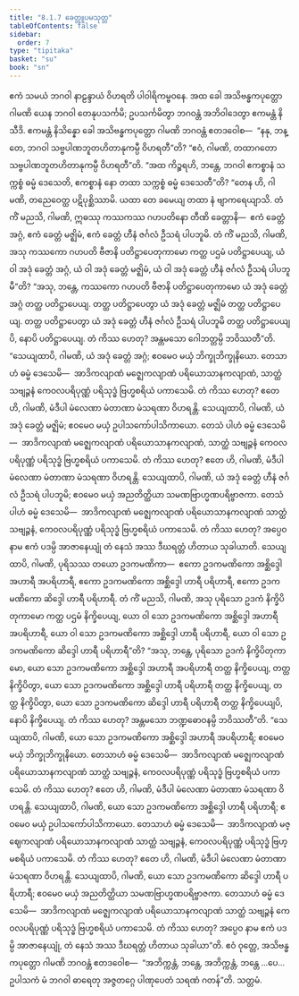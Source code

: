 ```yaml
---
title: "8.1.7 ခေတ္တူပမသုတ္တ"
tableOfContents: false
sidebar:
  order: 7
type: "tipitaka"
basket: "su"
book: "sn"
---
```



<DynamicBreadcrumb />

<Division number="359" book="sn" e="ch" v="18" p="332">

<Paragraph number="1572" book="sn">
ဧကံ သမယံ ဘဂဝါ နာဠန္ဒာယံ ဝိဟရတိ ပါဝါရိကမ္ဗဝနေ. အထ ခေါ အသိဗန္ဓကပုတ္တော ဂါမဏိ ယေန ဘဂဝါ တေနုပသင်္ကမိ; ဥပသင်္ကမိတွာ ဘဂဝန္တံ အဘိဝါဒေတွာ ဧကမန္တံ နိသီဒိ. ဧကမန္တံ နိသိန္နော ခေါ အသိဗန္ဓကပုတ္တော ဂါမဏိ ဘဂဝန္တံ ဧတဒဝေါစ—  “နနု, ဘန္တေ, ဘဂဝါ သဗ္ဗပါဏဘူတဟိတာနုကမ္ပီ ဝိဟရတီ”တိ? “ဧဝံ, ဂါမဏိ, တထာဂတော သဗ္ဗပါဏဘူတဟိတာနုကမ္ပီ ဝိဟရတီ”တိ. “အထ ကိဉ္စရဟိ, ဘန္တေ, ဘဂဝါ ဧကစ္စာနံ သက္ကစ္စံ ဓမ္မံ ဒေသေတိ, ဧကစ္စာနံ နော တထာ သက္ကစ္စံ ဓမ္မံ ဒေသေတီ”တိ? “တေန ဟိ, ဂါမဏိ, တညေဝေတ္ထ ပဋိပုစ္ဆိဿာမိ. ယထာ တေ ခမေယျ တထာ နံ ဗျာကရေယျာသိ. တံ ကိံ မညသိ, ဂါမဏိ, ဣဓဿု ကဿကဿ ဂဟပတိနော တီဏိ ခေတ္တာနိ—  ဧကံ ခေတ္တံ အဂ္ဂံ, ဧကံ ခေတ္တံ မဇ္ဈိမံ, ဧကံ ခေတ္တံ ဟီနံ ဇင်္ဂလံ ဦသရံ ပါပဘူမိ. တံ ကိံ မညသိ, ဂါမဏိ, အသု ကဿကော ဂဟပတိ ဗီဇာနိ ပတိဋ္ဌာပေတုကာမော ကတ္ထ ပဌမံ ပတိဋ္ဌာပေယျ, ယံ ဝါ အဒုံ ခေတ္တံ အဂ္ဂံ, ယံ ဝါ အဒုံ ခေတ္တံ မဇ္ဈိမံ, ယံ ဝါ အဒုံ ခေတ္တံ ဟီနံ ဇင်္ဂလံ ဦသရံ ပါပဘူမီ”တိ? “အသု, ဘန္တေ, ကဿကော ဂဟပတိ ဗီဇာနိ ပတိဋ္ဌာပေတုကာမော ယံ အဒုံ ခေတ္တံ အဂ္ဂံ တတ္ထ ပတိဋ္ဌာပေယျ. တတ္ထ ပတိဋ္ဌာပေတွာ ယံ အဒုံ ခေတ္တံ မဇ္ဈိမံ တတ္ထ ပတိဋ္ဌာပေယျ. တတ္ထ ပတိဋ္ဌာပေတွာ ယံ အဒုံ ခေတ္တံ ဟီနံ ဇင်္ဂလံ ဦသရံ ပါပဘူမိ တတ္ထ ပတိဋ္ဌာပေယျပိ, နောပိ ပတိဋ္ဌာပေယျ. တံ ကိဿ ဟေတု? အန္တမသော ဂေါဘတ္တမ္ပိ ဘဝိဿတီ”တိ.
</Paragraph>

<Paragraph number="1573" book="sn">
“သေယျထာပိ, ဂါမဏိ, ယံ အဒုံ ခေတ္တံ အဂ္ဂံ; ဧဝမေဝ မယှံ ဘိက္ခုဘိက္ခုနိယော. တေသာဟံ ဓမ္မံ ဒေသေမိ—  အာဒိကလျာဏံ မဇ္ဈေကလျာဏံ ပရိယောသာနကလျာဏံ, သာတ္ထံ သဗျဉ္ဇနံ ကေဝလပရိပုဏ္ဏံ ပရိသုဒ္ဓံ ဗြဟ္မစရိယံ ပကာသေမိ. တံ ကိဿ ဟေတု? ဧတေ ဟိ, ဂါမဏိ, မံဒီပါ မံလေဏာ မံတာဏာ မံသရဏာ ဝိဟရန္တိ. သေယျထာပိ, ဂါမဏိ, ယံ အဒုံ ခေတ္တံ မဇ္ဈိမံ; ဧဝမေဝ မယှံ ဥပါသကော်ပါသိကာယော. တေသံ ပါဟံ ဓမ္မံ ဒေသေမိ—  အာဒိကလျာဏံ မဇ္ဈေကလျာဏံ ပရိယောသာနကလျာဏံ, သာတ္ထံ သဗျဉ္ဇနံ ကေဝလပရိပုဏ္ဏံ ပရိသုဒ္ဓံ ဗြဟ္မစရိယံ ပကာသေမိ. တံ ကိဿ ဟေတု? ဧတေ ဟိ, ဂါမဏိ, မံဒီပါ မံလေဏာ မံတာဏာ မံသရဏာ ဝိဟရန္တိ. သေယျထာပိ, ဂါမဏိ, ယံ အဒုံ ခေတ္တံ ဟီနံ ဇင်္ဂလံ ဦသရံ ပါပဘူမိ; ဧဝမေဝ မယှံ အညတိတ္ထိယာ သမဏဗြာဟ္မဏပရိဗ္ဗာဇကာ. တေသံ ပါဟံ ဓမ္မံ ဒေသေမိ—  အာဒိကလျာဏံ မဇ္ဈေကလျာဏံ ပရိယောသာနကလျာဏံ သာတ္ထံ သဗျဉ္ဇနံ, ကေဝလပရိပုဏ္ဏံ ပရိသုဒ္ဓံ ဗြဟ္မစရိယံ ပကာသေမိ. တံ ကိဿ ဟေတု? အပ္ပေဝ နာမ ဧကံ ပဒမ္ပိ အာဇာနေယျုံ တံ နေသံ အဿ ဒီဃရတ္တံ ဟိတာယ သုခါယာတိ.
</Paragraph>

<Paragraph number="1574" book="sn">
သေယျထာပိ, ဂါမဏိ, ပုရိသဿ တယော ဥဒကမဏိကာ—  ဧကော ဥဒကမဏိကော အစ္ဆိဒ္ဒေါ အဟာရီ အပရိဟာရီ, ဧကော ဥဒကမဏိကော အစ္ဆိဒ္ဒေါ ဟာရီ ပရိဟာရီ, ဧကော ဥဒကမဏိကော ဆိဒ္ဒေါ ဟာရီ ပရိဟာရီ. တံ ကိံ မညသိ, ဂါမဏိ, အသု ပုရိသော ဥဒကံ နိက္ခိပိတုကာမော ကတ္ထ ပဌမံ နိက္ခိပေယျ, ယော ဝါ သော ဥဒကမဏိကော အစ္ဆိဒ္ဒေါ အဟာရီ အပရိဟာရီ, ယော ဝါ သော ဥဒကမဏိကော အစ္ဆိဒ္ဒေါ ဟာရီ ပရိဟာရီ, ယော ဝါ သော ဥဒကမဏိကော ဆိဒ္ဒေါ ဟာရီ ပရိဟာရီ”တိ? “အသု, ဘန္တေ, ပုရိသော ဥဒကံ နိက္ခိပိတုကာမော, ယော သော ဥဒကမဏိကော အစ္ဆိဒ္ဒေါ အဟာရီ အပရိဟာရီ တတ္ထ နိက္ခိပေယျ, တတ္ထ နိက္ခိပိတွာ, ယော သော ဥဒကမဏိကော အစ္ဆိဒ္ဒေါ ဟာရီ ပရိဟာရီ တတ္ထ နိက္ခိပေယျ, တတ္ထ နိက္ခိပိတွာ, ယော သော ဥဒကမဏိကော ဆိဒ္ဒေါ ဟာရီ ပရိဟာရီ တတ္ထ နိက္ခိပေယျပိ, နောပိ နိက္ခိပေယျ. တံ ကိဿ ဟေတု? အန္တမသော ဘဏ္ဍဓောဝနမ္ပိ ဘဝိဿတီ”တိ.
</Paragraph>

<Paragraph number="1575" book="sn">
“သေယျထာပိ, ဂါမဏိ, ယော သော ဥဒကမဏိကော အစ္ဆိဒ္ဒေါ အဟာရီ အပရိဟာရီ; ဧဝမေဝ မယှံ ဘိက္ခုဘိက္ခုနိယော. တေသာဟံ ဓမ္မံ ဒေသေမိ—  အာဒိကလျာဏံ မဇ္ဈေကလျာဏံ ပရိယောသာနကလျာဏံ သာတ္ထံ သဗျဉ္ဇနံ, ကေဝလပရိပုဏ္ဏံ ပရိသုဒ္ဓံ ဗြဟ္မစရိယံ ပကာသေမိ. တံ ကိဿ ဟေတု? ဧတေ ဟိ, ဂါမဏိ, မံဒီပါ မံလေဏာ မံတာဏာ မံသရဏာ ဝိဟရန္တိ. သေယျထာပိ, ဂါမဏိ, ယော သော ဥဒကမဏိကော အစ္ဆိဒ္ဒေါ ဟာရီ ပရိဟာရီ; ဧဝမေဝ မယှံ ဥပါသကော်ပါသိကာယော. တေသာဟံ ဓမ္မံ ဒေသေမိ—  အာဒိကလျာဏံ မဇ္ဈေကလျာဏံ ပရိယောသာနကလျာဏံ သာတ္ထံ သဗျဉ္ဇနံ, ကေဝလပရိပုဏ္ဏံ ပရိသုဒ္ဓံ ဗြဟ္မစရိယံ ပကာသေမိ. တံ ကိဿ ဟေတု? ဧတေ ဟိ, ဂါမဏိ, မံဒီပါ မံလေဏာ မံတာဏာ မံသရဏာ ဝိဟရန္တိ. သေယျထာပိ, ဂါမဏိ, ယော သော ဥဒကမဏိကော ဆိဒ္ဒေါ ဟာရီ ပရိဟာရီ; ဧဝမေဝ မယှံ အညတိတ္ထိယာ သမဏဗြာဟ္မဏပရိဗ္ဗာဇကာ. တေသာဟံ ဓမ္မံ ဒေသေမိ—  အာဒိကလျာဏံ မဇ္ဈေကလျာဏံ ပရိယောသာနကလျာဏံ သာတ္ထံ သဗျဉ္ဇနံ ကေဝလပရိပုဏ္ဏံ ပရိသုဒ္ဓံ ဗြဟ္မစရိယံ ပကာသေမိ. တံ ကိဿ ဟေတု? အပ္ပေဝ နာမ ဧကံ ပဒမ္ပိ အာဇာနေယျုံ, တံ နေသံ အဿ ဒီဃရတ္တံ ဟိတာယ သုခါယာ”တိ.
</Paragraph>

<Paragraph number="1576" book="sn">
ဧဝံ ဝုတ္တေ, အသိဗန္ဓကပုတ္တော ဂါမဏိ ဘဂဝန္တံ ဧတဒဝေါစ—  “အဘိက္ကန္တံ, ဘန္တေ, အဘိက္ကန္တံ, ဘန္တေ …ပေ…  ဥပါသကံ မံ ဘဂဝါ ဓာရေတု အဇ္ဇတဂ္ဂေ ပါဏုပေတံ သရဏံ ဂတန်”တိ.

</Paragraph>
</Division>

<Paragraph number="1577" type="center" book="sn">
သတ္တမံ.
</Paragraph>